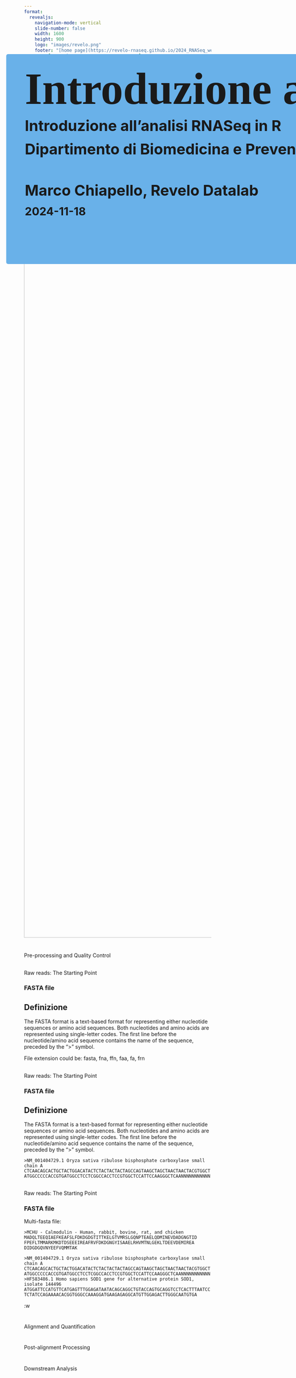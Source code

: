 ```yaml
---
format: 
  revealjs:
    navigation-mode: vertical
    slide-number: false
    width: 1600
    height: 900
    logo: "images/revelo.png"
    footer: "[home page](https://revelo-rnaseq.github.io/2024_RNASeq_website)"
    css: ["css/theme.css", "css/custom.css"]
    theme: simple
    controls: true
mainfont: "Times New Roman"
editor: source
filters:
  - roughnotation
editor_options: 
  chunk_output_type: inline
---
```


##  {#TitleSlide data-menu-title="TitleSlide" background-image="images/back001.jpg" background-size="cover" background-opacity="0.3"}

```r
library(fontawesome)
library(tidyverse)
library(quarto)
library(gt)
library(gtExtras)
library(gtsummary)

# font-family: 'Architects Daughter', cursive;
# font-family: 'Julius Sans One', sans-serif;
# font-family: 'Montserrat', san  s-serif;
# font-family: 'Rock Salt', cursive;
```

<style>
  @import url('https://fonts.googleapis.com/css2?family=Architects+Daughter&family=Julius+Sans+One&family=Montserrat:wght@300&family=Rock+Salt&display=swap');
</style>

::: {style="position: absolute; left: 180px; top: 200px; height: 525px; width: 1500px; background-color: #69b1e9; padding: 20px; padding-left: 50px; border-radius: 5px;"}
[Introduzione all'RNASeq]{style="font-size: 120px; font-weight: bold; line-height: 1em; margin: 0px; font-family: 'Architects Daughter', cursive;"}

[Introduzione all'analisi RNASeq in R]{style="font-size: 40px;font-weight: bold;"}

[Dipartimento di Biomedicina e Prevenzione]{style="font-size: 40px;font-weight: bold;"}

<br> <br>

[Marco Chiapello, Revelo Datalab]{style="font-size: 40px; font-weight: bold;"}

[2024-11-18]{style="font-size: 30px;font-weight: bold;"}
:::


<!-- #  {background-image="images/back001.jpg" background-size="cover" background-opacity="0.1"}

[Overview]{.f60 .p-span-center}

:::{.p-img-center}
![](images/pst.jpg){width=1000}
::: -->

#  {background-image="images/back001.jpg" background-size="cover" background-opacity="0.1"}

:::{.p-img-center}
![](images/nfcore.png){width=2000}
:::

#  {background-image="images/back001.jpg" background-size="cover" background-opacity="0.1"}

[Pre-processing and Quality Control]{.tit .p-span-center}


##  {background-image="images/back001.jpg" background-size="cover" background-opacity="0.1"}

[Raw reads: The Starting Point]{.subtit}

### FASTA file

::: {.callout-important icon="false"}
## Definizione

The FASTA format is a text-based format for representing either nucleotide sequences or amino acid sequences. Both nucleotides and amino acids are represented using single-letter codes. The first line before the nucleotide/amino acid sequence contains the name of the sequence, preceded by the ">" symbol.
:::

File extension could be: fasta, fna, ffn, faa, fa, frn

##  {background-image="images/back001.jpg" background-size="cover" background-opacity="0.1"}

[Raw reads: The Starting Point]{.subtit}

### FASTA file

::: {.callout-important icon="false"}
## Definizione

The FASTA format is a text-based format for representing either nucleotide sequences or amino acid sequences. Both nucleotides and amino acids are represented using single-letter codes. The first line before the nucleotide/amino acid sequence contains the name of the sequence, preceded by the ">" symbol.
:::

    >NM_001404729.1 Oryza sativa ribulose bisphosphate carboxylase small chain A
    CTCAACAGCACTGCTACTGGACATACTCTACTACTACTAGCCAGTAAGCTAGCTAACTAACTACGTGGCT
    ATGGCCCCCACCGTGATGGCCTCCTCGGCCACCTCCGTGGCTCCATTCCAAGGGCTCAANNNNNNNNNNN


##  {background-image="images/back001.jpg" background-size="cover" background-opacity="0.1"}

[Raw reads: The Starting Point]{.subtit}

### FASTA file

Multi-fasta file:

    >MCHU - Calmodulin - Human, rabbit, bovine, rat, and chicken
    MADQLTEEQIAEFKEAFSLFDKDGDGTITTKELGTVMRSLGQNPTEAELQDMINEVDADGNGTID
    FPEFLTMMARKMKDTDSEEEIREAFRVFDKDGNGYISAAELRHVMTNLGEKLTDEEVDEMIREA
    DIDGDGQVNYEEFVQMMTAK

    >NM_001404729.1 Oryza sativa ribulose bisphosphate carboxylase small chain A
    CTCAACAGCACTGCTACTGGACATACTCTACTACTACTAGCCAGTAAGCTAGCTAACTAACTACGTGGCT
    ATGGCCCCCACCGTGATGGCCTCCTCGGCCACCTCCGTGGCTCCATTCCAAGGGCTCAANNNNNNNNNNN
    >HF583486.1 Homo sapiens SOD1 gene for alternative protein SOD1, isolate 144496
    ATGGATTCCATGTTCATGAGTTTGGAGATAATACAGCAGGCTGTACCAGTGCAGGTCCTCACTTTAATCC
    TCTATCCAGAAAACACGGTGGGCCAAAGGATGAAGAGAGGCATGTTGGAGACTTGGGCAATGTGA


:w


#  {background-image="images/back001.jpg" background-size="cover" background-opacity="0.1"}

[Alignment and Quantification]{.tit .p-span-center}


#  {background-image="images/back001.jpg" background-size="cover" background-opacity="0.1"}

[Post-alignment Processing]{.tit .p-span-center}


#  {background-image="images/back001.jpg" background-size="cover" background-opacity="0.1"}

[Downstream Analysis]{.tit .p-span-center}



